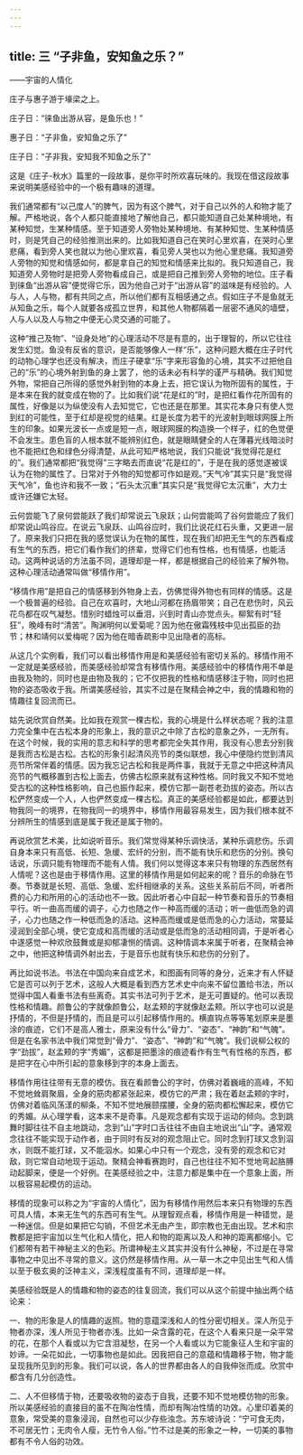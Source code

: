 ```yaml
---
---
---
```

title: 三 “子非鱼，安知鱼之乐？”
---




——宇宙的人情化

庄子与惠子游于壕梁之上。

庄子日：“徕鱼出游从容，是鱼乐也！”

惠子日：“子非鱼，安知鱼之乐了”

庄子日：“子非我，安知我不知鱼之乐了”

这是《庄子-秋水》篇里的一段故事，是你平时所欢喜玩味的。我现在借这段故事来说明美感经验中的一个极有趣味的道理。

我们通常都有“以己度人”的脾气，因为有这个脾气，对于自己以外的人和物才能了解。严格地说，各个人都只能直接地了解他自己，都只能知道自己处某种境地，有某种知觉，生某种情感。至于知道旁人旁物处某种境地、有某种知觉、生某种情感时，则是凭自己的经验推测出来的。比如我知道自己在笑时心里欢喜，在哭时心里悲痛，看到旁人笑也就以为他心里欢喜，看见旁人哭也以为他心里悲痛。我知道旁人旁物的知觉和情感如何，都是拿自己的知觉和情感来比拟的。我只知道自己，我知道旁人旁物时是把旁人旁物看成自己，或是把自己推到旁人旁物的地位。庄子看到徕鱼“出游从容”便觉得它乐，因为他自己对于“出游从容”的滋味是有经验的。人与人，人与物，都有共同之点，所以他们都有互相感通之点。假如庄子不是鱼就无从知鱼之乐，每个人就要各成孤立世界，和其他人物都隔着一层密不通风的墙壁，人与人以及人与物之中便无心灵交通的可能了。

这种“推己及物”、“设身处地”的心理活动不尽是有意的，出于理智的，所以它往往发生幻觉。鱼没有反省的意识，是否能够像人一样“乐”，这种问题大概在庄子时代的动物心理学也还没有解决，而庄子硬拿“乐”字来形容鱼的心境，其实不过把他自己的“乐”的心境外射到鱼的身上罢了，他的话未必有科学的谨严与精确。我们知觉外物，常把自己所得的感觉外射到物的本身上去，把它误认为物所固有的属性，于是本来在我的就变成在物的了。比如我们说“花是红的”时，是把红看作花所固有的属性，好像是以为纵使没有人去知觉它，它也还是在那里。其实花本身只有使人觉到红的可能性，至于红却是视觉的结果。红是长度为若干的光波射到眼球网膜上所生的印象。如果光波长一点或是短一点，眼球网膜的构造换一个样子，红的色觉便不会发生。患色盲的人根本就不能辨别红色，就是眼睛健全的人在薄暮光线暗淡时也不能把红色和绿色分得清楚，从此可知严格地说，我们只能说“我觉得花是红的”。我们通常都把“我觉得”三字略去而直说“花是红的”，于是在我的感觉遂被误认为在物的属性了。日常对于外物的知觉都可作如是观。”天气冷”其实只是“我觉得天气冷”，鱼也许和我不一致；“石头太沉重”其实只是“我觉得它太沉重”，大力士或许还嫌它太轻。

云何尝能飞了泉何尝能跃了我们却常说云飞泉跃；山何尝能鸣了谷何尝能应了我们却常说山鸣谷应。在说云飞泉跃、山鸣谷应时，我们比说花红石头重，又更进一层了。原来我们只把在我的感觉误认为在物的属性，现在我们却把无生气的东西看成有生气的东西，把它们看作我们的挤辈，觉得它们也有性格，也有情感，也能活动。这两种说话的方法虽不同，道理却是一样，都是根据自己的经验来了解外物。这种心理活动通常叫做“移情作用”。

“移情作用”是把自己的情感移到外物身上去，仿佛觉得外物也有同样的情感。这是一个极普遍的经验。自己在欢喜时，大地山河都在扬眉带笑；自己在悲伤时，风云花鸟都在叹气凝愁。惜别时蜡烛可以垂泪，兴到时青山亦觉点头。柳絮有时“轻狂”，晚峰有时“清苦”。陶渊明何以爱菊呢？因为他在傲霜残枝中见出孤臣的劲节；林和靖何以爱梅呢？因为他在暗香疏影中见出隐者的高标。

从这几个实例看，我们可以看出移情作用是和美感经验有密切关系的。移情作用不一定就是美感经验，而美感经验却常含有移情作用。美感经验中的移情作用不单是由我及物的，同时也是由物及我的；它不仅把我的性格和情感移注于物，同时也把物的姿态吸收于我。所谓美感经验，其实不过是在聚精会神之中，我的情趣和物的情趣往复回流而已。

姑先说欣赏自然美。比如我在观赏一棵古松，我的心境是什么样状态呢？我的注意力完全集中在古松本身的形象上，我的意识之中除了古松的意象之外，一无所有。在这个时候，我的实用的意志和科学的思考都完全失其作用，我没有心思去分别我是我而古松是古松。古松的形象引起清风亮节的类似联想，我心中便隐约觉到清风亮节所常伴着的情感。因为我忘记古松和我是两件事，我就于无意之中把这种清风亮节的气概移置到古松上面去，仿佛古松原来就有这种性格。同时我又不知不觉地受古松的这种性格影响，自己也振作起来，模仿它那一副苍老劲拔的姿态。所以古松俨然变成一个人，人也俨然变成一棵古松。真正的美感经验都是如此，都要达到物我同一的境界，在物我同一的境界中，移情作用最容易发生，因为我们根本就不分辨所生的情感到底是属于我还是属于物的。

再说欣赏艺术美，比如说听音乐。我们常觉得某种乐调快活，某种乐调悲伤。乐调自身本来只有高低、长短、急缓、宏纤的分别，而不能有快乐和悲伤的分别。换句话说，乐调只能有物理而不能有人情。我们何以觉得这本来只有物理的东西居然有人情呢？这也是由于移情作用。这里的移情作用是如何起来的呢？音乐的命脉在节奏。节奏就是长短、高低、急缓、宏纤相继承的关系。这些关系前后不同，听者所费的心力和所用的心的活动也不一致。因此听者心中自起一种节奏和音乐的节奏相平行。听一曲高而缓的调子，心力也随之作一种高而缓的活动；听一曲低而急的调子，心力也随之作一种低而急的活动。这种高而缓或是低而急的心力活动，常蔓延浸润到全部心境，使它变成和高而缓的活动或是低而急的活动相同调，于是听者心中遂感觉一种欢欣鼓舞或是抑郁凄恻的情调。这种情调本来属于听者，在聚精会神之中，他把这种情调外射出去，于是音乐也就有快乐和悲伤的分别了。

再比如说书法。书法在中国向来自成艺术，和图画有同等的身分，近来才有人怀疑它是否可以列于艺术，这般人大概是看到西方艺术史中向来不留位置给书法，所以觉得中国人看重书法有些离奇。其实书法可列于艺术，是无可置疑的。他可以表现性格和情趣。颜鲁公的字就像颜鲁公，赵孟颊的字就像赵孟颊。所以字也可以说是抒情的，不但是抒情的，而且是可以引起移情作用的。横直钩点等等笔划原来是墨涂的痕迹，它们不是高人雅士，原来没有什么“骨力”、“姿态”、“神韵”和“气魄”。但是在名家书法中我们常觉到“骨力”、“姿态”、“神韵”和“气魄”。我们说柳公权的字“劲拔”，赵孟颊的字“秀媚”，这都是把墨涂的痕迹看作有生气有性格的东西，都是把字在心中所引起的意象移到字的本身上面去。

移情作用往往带有无意的模仿。我在看颜鲁公的字时，仿佛对着巍峨的高峰，不知不觉地耸肩聚眉，全身的筋肉都紧张起来，模仿它的严肃；我在着赵孟颊的字时，仿佛对着临风荡漾的柳条，不知不觉地展颐摆腰，全身的筋肉都松懈起来，模仿它的秀媚。从心理学看，这本来不是奇事。凡是观念都有实现于运动的倾向。念到跳舞时脚往往不自主地跳动，念到“山”字时口舌往往不由自主地说出“山”字。通常观念往往不能实现于动作者，由于同时有反对的观念阻止它。同时念到打球又念到泅水，则既不能打球，又不能泅水。如果心中只有一个观念，没有旁的观念和它对敌，则它常自动地现于运动。聚精会神看赛跑时，自己也往往不知不觉地弯起胳膊动起脚来，便是一个好例。在美感经验之中，注意力都是集中在一个意象上面，所以极容易起模仿的运动。

移情的现象可以称之为“宇宙的人情化”，因为有移情作用然后本来只有物理的东西可具人情，本来无生气的东西可有生气。从理智观点看，移情作用是一种错觉，是一种迷信。但是如果把它勾销，不但艺术无由产生，即宗教也无由出现。艺术和宗教都是把宇宙加以生气化和人情化，把人和物的距离以及人和神的距离都缩小。它们都带有若干神秘主义的色彩。所谓神秘主义其实并没有什么神秘，不过是在寻常事物之中见出不寻常的意义。这仍然是移情作用。从一草一木之中见出生气和人情以至于极玄奥的泛神主义，深浅程度虽有不同，道理却是一样。

美感经验既是人的情趣和物的姿态的往复回流，我们可以从这个前提中抽出两个结论来：

一、物的形象是人的情趣的返照。物的意蕴深浅和人的性分密切相关。深人所见于物者亦深，浅人所见于物者亦浅。比如一朵含露的花，在这个人看来只是一朵平常的花，在那个人看或以为它含泪凝愁，在另一个人看或以为它能象征人生和宇宙的妙谛。一朵花如此，一切事物也是如此。因我把自己的意蕴和情趣移于物，物才能呈现我所见到的形象。我们可以说，各人的世界都由各人的自我伸张而成。欣赏中都含有几分创造性。

二、人不但移情于物，还要吸收物的姿态于自我，还要不知不觉地模仿物的形象。所以美感经验的直接目的虽不在陶冶性情，而却有陶冶性情的功效。心里印着美的意象，常受美的意象浸润，自然也可以少存些浊念。苏东坡诗说：“宁可食无肉，不可居无竹；无肉令人瘦，无竹令人俗。”竹不过是美的形象之一种，一切美的事物都有不令人俗的功效。